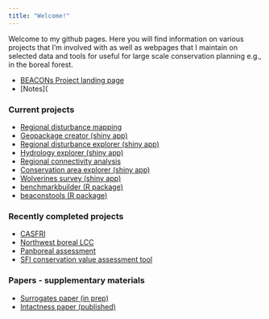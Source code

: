 ```yaml
---
title: "Welcome!"
---
```


Welcome to my github pages. Here you will find information on various projects that I'm involved with as well as webpages that I maintain on selected data and tools for useful for large scale conservation planning e.g., in the boreal forest.

* [BEACONs Project landing page](https://github.com/beaconsproject/beaconsproject.github.io)
* [Notes](

### Current projects

* [Regional disturbance mapping](https://github.com/beaconsproject/disturbance_mapping)
* [Geopackage creator (shiny app)](https://github.com/beaconsproject/geopackage_explorer)
* [Regional disturbance explorer (shiny app)](https://github.com/beaconsproject/disturbance_explorer)
* [Hydrology explorer (shiny app)](https://github.com/beaconsproject/beaconshydro_explorer)
* [Regional connectivity analysis](https://github.com/beaconsproject/connectivity_analysis)
* [Conservation area explorer (shiny app)](https://github.com/beaconsproject/conservation_area_explorer)
* [Wolverines survey (shiny app)](https://github.com/beaconsproject/wolverines)
* [benchmarkbuilder (R package)](https://github.com/beaconsproject/benchmarkbuilder)
* [beaconstools (R package)](https://github.com/beaconsproject/beaconstools)

### Recently completed projects

* [CASFRI](https://github.com/CASFRI/CASFRI)
* [Northwest boreal LCC](http://nwb.ualberta.ca)
* [Panboreal assessment](http://pba.ualberta.ca)
* [SFI conservation value assessment tool](https://borealbirds.ualberta.ca/2020/12/03/conservation-value-assessment-tool/)

### Papers - supplementary materials

* [Surrogates paper (in prep)](https://github.com/prvernier/surrogates)
* [Intactness paper (published)](https://github.com/prvernier/intactness)
